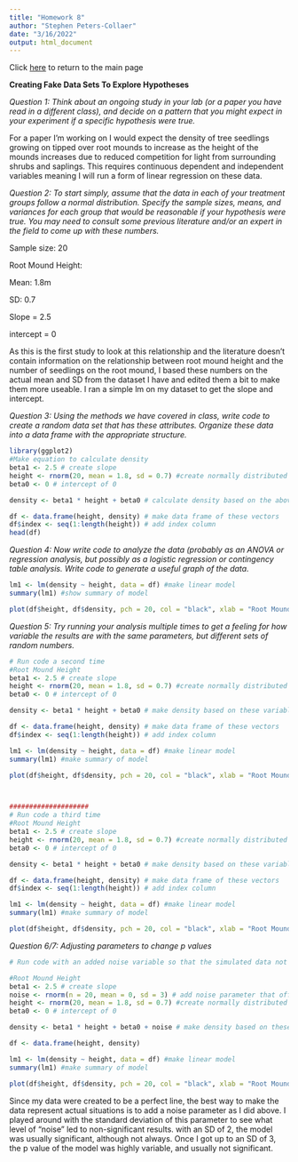 ```yaml
---
title: "Homework 8"
author: "Stephen Peters-Collaer"
date: "3/16/2022"
output: html_document
---
```

Click [here](index.html) to return to the main page

**Creating Fake Data Sets To Explore Hypotheses**

#########
*Question 1: Think about an ongoing study in your lab (or a paper you have read in a different class), and decide on a pattern that you might expect in your experiment if a specific hypothesis were true.*

For a paper I'm working on I would expect the density of tree seedlings growing on tipped over root mounds to increase as the height of the mounds increases due to reduced competition for light from surrounding shrubs and saplings.  This requires continuous dependent and independent variables meaning I will run a form of linear regression on these data.


*Question 2: To start simply, assume that the data in each of your treatment groups follow a normal distribution. Specify the sample sizes, means, and variances for each group that would be reasonable if your hypothesis were true. You may need to consult some previous literature and/or an expert in the field to come up with these numbers.*

Sample size: 20

Root Mound Height:

Mean: 1.8m

SD: 0.7

Slope = 2.5

intercept = 0

As this is the first study to look at this relationship and the literature doesn't contain information on the relationship between root mound height and the number of seedlings on the root mound, I based these numbers on the actual mean and SD from the dataset I have and edited them a bit to make them more useable. I ran a simple lm on my dataset to get the slope and intercept.


*Question 3: Using the methods we have covered in class, write code to create a random data set that has these attributes. Organize these data into a data frame with the appropriate structure.*
```r
library(ggplot2)
#Make equation to calculate density 
beta1 <- 2.5 # create slope
height <- rnorm(20, mean = 1.8, sd = 0.7) #create normally distributed x with parameters from above
beta0 <- 0 # intercept of 0

density <- beta1 * height + beta0 # calculate density based on the above variables

df <- data.frame(height, density) # make data frame of these vectors
df$index <- seq(1:length(height)) # add index column
head(df)
```


*Question 4: Now write code to analyze the data (probably as an ANOVA or regression analysis, but possibly as a logistic regression or contingency table analysis. Write code to generate a useful graph of the data.*
```r
lm1 <- lm(density ~ height, data = df) #make linear model
summary(lm1) #show summary of model

plot(df$height, df$density, pch = 20, col = "black", xlab = "Root Mound Height", ylab = "Seedling Density", ylim = c(0, 15), xlim = c(0, 5)) #make graph

```


*Question 5: Try running your analysis multiple times to get a feeling for how variable the results are with the same parameters, but different sets of random numbers.*
```r
# Run code a second time
#Root Mound Height
beta1 <- 2.5 # create slope
height <- rnorm(20, mean = 1.8, sd = 0.7) #create normally distributed x with parameters from above
beta0 <- 0 # intercept of 0

density <- beta1 * height + beta0 # make density based on these variables

df <- data.frame(height, density) # make data frame of these vectors
df$index <- seq(1:length(height)) # add index column

lm1 <- lm(density ~ height, data = df) #make linear model
summary(lm1) #make summary of model

plot(df$height, df$density, pch = 20, col = "black", xlab = "Root Mound Height", ylab = "Seedling Density", ylim = c(0, 15), xlim = c(0, 5)) #make graph



####################
# Run code a third time
#Root Mound Height
beta1 <- 2.5 # create slope
height <- rnorm(20, mean = 1.8, sd = 0.7) #create normally distributed x with parameters from above
beta0 <- 0 # intercept of 0

density <- beta1 * height + beta0 # make density based on these variables

df <- data.frame(height, density) # make data frame of these vectors
df$index <- seq(1:length(height)) # add index column

lm1 <- lm(density ~ height, data = df) #make linear model
summary(lm1) #make summary of model

plot(df$height, df$density, pch = 20, col = "black", xlab = "Root Mound Height", ylab = "Seedling Density", ylim = c(0, 15), xlim = c(0, 5)) #make graph

```


*Question 6/7: Adjusting parameters to change p values*
```r
# Run code with an added noise variable so that the simulated data not are not just a perfect line

#Root Mound Height
beta1 <- 2.5 # create slope
noise <- rnorm(n = 20, mean = 0, sd = 3) # add noise parameter that offsets points from the perfect regression line
height <- rnorm(20, mean = 1.8, sd = 0.7) #create normally distributed x with parameters from above
beta0 <- 0 # intercept of 0

density <- beta1 * height + beta0 + noise # make density based on these variables

df <- data.frame(height, density)

lm1 <- lm(density ~ height, data = df) #make linear model
summary(lm1) #make summary of model

plot(df$height, df$density, pch = 20, col = "black", xlab = "Root Mound Height", ylab = "Seedling Density", ylim = c(0, 15), xlim = c(0, 5)) #make graph

```

Since my data were created to be a perfect line, the best way to make the data represent actual situations is to add a noise parameter as I did above.  I played around with the standard deviation of this parameter to see what level of "noise" led to non-significant results.  with an SD of 2, the model was usually significant, although not always.  Once I got up to an SD of 3, the p value of the model was highly variable, and usually not significant.



    

